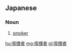 ==Japanese==
{{ja-kanjitab|きつ|えん|しゃ|yomi=on}}

===Noun===
{{ja-noun|きつえんしゃ}}

# [[smoker]] {{gloss|person who smokes tobacco habitually}}

[[hu:喫煙者]]
[[mg:喫煙者]]
[[pl:喫煙者]]